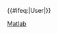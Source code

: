 {{User language-P|Matlab|该用户会使用'''[[:Category:Matlab 使用者|Matlab]]'''语言。|Matlab}}<includeonly>[[Category:Matlab 使用者|{{PAGENAME}}]]{{#ifeq:{{NAMESPACE}}|User|[[Category:维基程序员|{{PAGENAME}}]]}}</includeonly><noinclude>[[Category:程式用戶框模板|Matlab]]</noinclude>